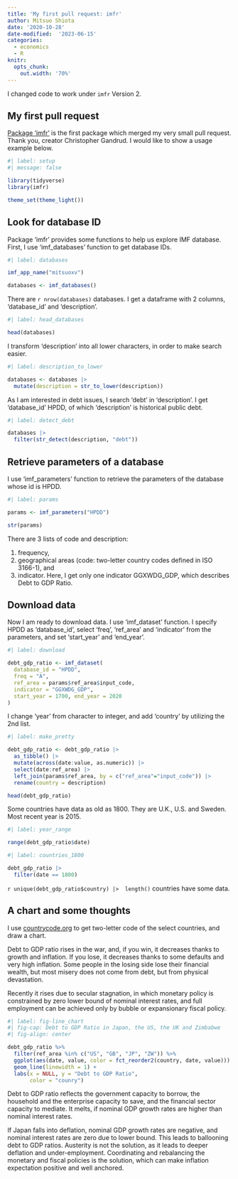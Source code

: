 ```yaml
---
title: 'My first pull request: imfr'
author: Mitsuo Shiota
date: '2020-10-28'
date-modified:  '2023-06-15'
categories:
  - economics
  - R
knitr: 
  opts_chunk: 
    out.width: '70%'
---
```


I changed code to work under `imfr` Version 2.

## My first pull request

[Package 'imfr'](https://github.com/christophergandrud/imfr) is the first package which merged my very small pull request. Thank you, creator Christopher Gandrud. I would like to show a usage example below.

```r
#| label: setup
#| message: false

library(tidyverse)
library(imfr)

theme_set(theme_light())
```

## Look for database ID

Package 'imfr' provides some functions to help us explore IMF database. First, I use 'imf_databases' function to get database IDs.

```r
#| label: databases

imf_app_name("mitsuoxv")

databases <- imf_databases()
```

There are `r nrow(databases)` databases. I get a dataframe with 2 columns, 'database_id' and 'description'.

```r
#| label: head_databases

head(databases)
```

I transform 'description' into all lower characters, in order to make search easier.

```r
#| label: description_to_lower

databases <- databases |> 
  mutate(description = str_to_lower(description))
```

As I am interested in debt issues, I search 'debt' in 'description'. I get 'database_id' HPDD, of which 'description' is historical public debt.

```r
#| label: detect_debt

databases |> 
  filter(str_detect(description, "debt"))
```

## Retrieve parameters of a database

I use 'imf_parameters' function to retrieve the parameters of the database whose id is HPDD.

```r
#| label: params

params <- imf_parameters("HPDD")

str(params)
```

There are 3 lists of code and description:

1. frequency,
1. geographical areas (code: two-letter country codes defined in ISO 3166-1), and
1. indicator. Here, I get only one indicator GGXWDG_GDP, which describes Debt to GDP Ratio.

## Download data

Now I am ready to download data. I use 'imf_dataset' function. I specify HPDD as 'database_id', select 'freq', 'ref_area' and 'indicator' from the parameters, and set 'start_year' and 'end_year'.

```r
#| label: download

debt_gdp_ratio <- imf_dataset(
  database_id = "HPDD",
  freq = "A",
  ref_area = params$ref_area$input_code,
  indicator = "GGXWDG_GDP",
  start_year = 1700, end_year = 2020
)
```

I change 'year' from character to integer, and add 'country' by utilizing the 2nd list.

```r
#| label: make_pretty

debt_gdp_ratio <- debt_gdp_ratio |> 
  as_tibble() |> 
  mutate(across(date:value, as.numeric)) |> 
  select(date:ref_area) |> 
  left_join(params$ref_area, by = c("ref_area"="input_code")) |> 
  rename(country = description)

head(debt_gdp_ratio)
```

Some countries have data as old as 1800. They are U.K., U.S. and Sweden. Most recent year is 2015.

```r
#| label: year_range

range(debt_gdp_ratio$date)
```

```r
#| label: countries_1800

debt_gdp_ratio |>  
  filter(date == 1800)
```

`r unique(debt_gdp_ratio$country) |>  length()` countries have some data.

## A chart and some thoughts

I use [countrycode.org](https://countrycode.org/) to get two-letter code of the select countries, and draw a chart.

Debt to GDP ratio rises in the war, and, if you win, it decreases thanks to growth and inflation. If you lose, it decreases thanks to some defaults and very high inflation. Some people in the losing side lose their financial wealth, but most misery does not come from debt, but from physical devastation.

Recently it rises due to secular stagnation, in which monetary policy is constrained by zero lower bound of nominal interest rates, and full employment can be achieved only by bubble or expansionary fiscal policy.

```r
#| label: fig-line_chart
#| fig-cap: Debt to GDP Ratio in Japan, the US, the UK and Zimbabwe
#| fig-align: center

debt_gdp_ratio %>% 
  filter(ref_area %in% c("US", "GB", "JP", "ZW")) %>% 
  ggplot(aes(date, value, color = fct_reorder2(country, date, value))) +
  geom_line(linewidth = 1) +
  labs(x = NULL, y = "Debt to GDP Ratio",
       color = "counry")
```

Debt to GDP ratio reflects the government capacity to borrow, the household and the enterprise capacity to save, and the financial sector capacity to mediate. It melts, if nominal GDP growth rates are higher than nominal interest rates.

If Japan falls into deflation, nominal GDP growth rates are negative, and nominal interest rates are zero due to lower bound. This leads to ballooning debt to GDP ratios. Austerity is not the solution, as it leads to deeper deflation and under-employment. Coordinating and rebalancing the monetary and fiscal policies is the solution, which can make inflation expectation positive and well anchored.
